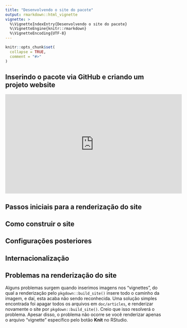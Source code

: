```yaml
---
title: "Desenvolvendo o site do pacote"
output: rmarkdown::html_vignette
vignette: >
  %\VignetteIndexEntry{Desenvolvendo o site do pacote}
  %\VignetteEngine{knitr::rmarkdown}
  %\VignetteEncoding{UTF-8}
---
```


```r
knitr::opts_chunk$set(
  collapse = TRUE,
  comment = "#>"
)
```

## Inserindo o pacote via GitHub e criando um projeto website

<p align="center">
<iframe width="560" height="315" src="https://www.youtube.com/embed/fz-doESpVRg" frameborder="0" allow="accelerometer; autoplay; clipboard-write; encrypted-media; gyroscope; picture-in-picture" allowfullscreen></iframe>
</p>


## Passos iniciais para a renderização do site

## Como construir o site

## Configurações posteriores

## Internacionalização

## Problemas na renderização do site

Alguns problemas surgem quando inserimos imagens nos "vignettes", do qual a renderização pelo `pkgdown::build_site()` insere todo o caminho da imagem, e daí, esta acaba não sendo reconhecida. Uma solução simples encontrada foi apagar todos os arquivos em `doc/articles`, e renderizar novamente o site por `pkgdown::build_site()`. Creio que isso resolverá o problema. Apesar disso, o problema não ocorre se você renderizar apenas o arquivo "vignette" específico pelo botão **Knit** no RStudio. 
